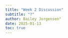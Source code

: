 ```yaml
---
title: "Week 2 Discussion"
subtitle: "?"
author: Bailey Jorgensen"
date: 2025-01-13
toc: true
---
```

